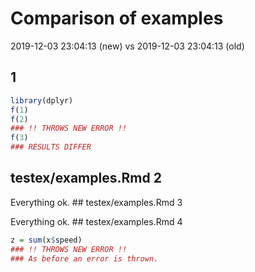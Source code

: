 # Comparison of examples

2019-12-03 23:04:13 (new) vs
2019-12-03 23:04:13 (old)

##  1

```r
library(dplyr)
f(1)
f(2)
### !! THROWS NEW ERROR !!
f(3)
### RESULTS DIFFER
```
## testex/examples.Rmd 2

Everything ok.
## testex/examples.Rmd 3

Everything ok.
## testex/examples.Rmd 4

```r
z = sum(x$speed)
### !! THROWS NEW ERROR !!
### As before an error is thrown.
```
